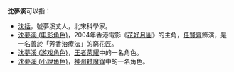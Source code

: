 '''沈夢溪'''可以指：
*[[沈括|沈括]]，號夢溪丈人，北宋科學家。
*[[沈夢溪_(电影角色)|沈夢溪 (电影角色)]]，2004年香港電影《[[花好月圓_(2004年電影)|花好月圓]]》的主角，[[任賢齊|任賢齊]]飾演，是一名善於「芳香治療法」的窮花匠。
*[[沈夢溪_(游戏角色)|沈夢溪 (游戏角色)]]，[[王者荣耀|王者荣耀]]中的一名角色。
*[[沈夢溪_(小說角色)|沈夢溪 (小說角色)]]，[[神州弒魔錄|神州弒魔錄]]中的一名角色。
{{消歧義|S沈|Cat=三字沈姓人名消歧义}}